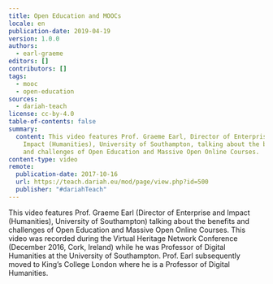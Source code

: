 ```yaml
---
title: Open Education and MOOCs
locale: en
publication-date: 2019-04-19
version: 1.0.0
authors:
  - earl-graeme
editors: []
contributors: []
tags:
  - mooc
  - open-education
sources:
  - dariah-teach
license: cc-by-4.0
table-of-contents: false
summary:
  content: This video features Prof. Graeme Earl, Director of Enterprise and
    Impact (Humanities), University of Southampton, talking about the benefits
    and challenges of Open Education and Massive Open Online Courses.
content-type: video
remote:
  publication-date: 2017-10-16
  url: https://teach.dariah.eu/mod/page/view.php?id=500
  publisher: "#dariahTeach"
---
```

This video features Prof. Graeme Earl (Director of Enterprise and Impact (Humanities), University of Southampton) talking about the benefits and challenges of Open Education and Massive Open Online Courses. This video was recorded during the Virtual Heritage Network Conference (December 2016, Cork, Ireland) while he was Professor of Digital Humanities at the University of Southampton. Prof. Earl subsequently moved to King’s College London where he is a Professor of Digital Humanities.

<VideoCard title="DH in Practice" subtitle="Open Education and MOOCs" id="YlnLbWygSB0" image="images/graeme-earl.jpg" />
